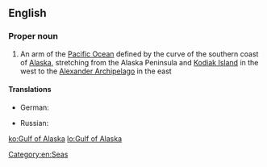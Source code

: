 ==English==
{{wikipedia}}

===Proper noun===
{{en-proper noun|head=[[gulf|Gulf]] [[of]] [[Alaska]]}}

# An arm of the [[Pacific Ocean]] defined by the curve of the southern coast of [[Alaska]], stretching from the Alaska Peninsula and [[Kodiak Island]] in the west to the [[Alexander Archipelago]] in the east

====Translations====
{{trans-top|arm of the Pacific Ocean}}
* German: {{t-|de|Golf von Alaska|m}}
{{trans-mid}}
* Russian: {{t-|ru|Аляскинский залив|m|sc=Cyrl|tr=Aljáskinskij zalív|alt=Аля́скинский зали́в}}
{{trans-bottom}}

[[Category:en:Seas]]

[[ko:Gulf of Alaska]]
[[lo:Gulf of Alaska]]